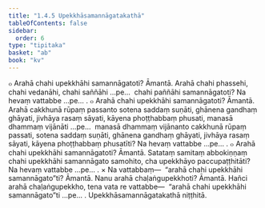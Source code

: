```yaml
---
title: "1.4.5 Upekkhāsamannāgatakathā"
tableOfContents: false
sidebar:
  order: 6
type: "tipitaka"
basket: "ab"
book: "kv"
---
```



<DynamicBreadcrumb />

<Division number="397" book="kv" bookNo="32" page="211">

<Paragraph number="1358" book="kv">
๐ Arahā chahi upekkhāhi samannāgatoti? Āmantā. Arahā chahi phassehi, chahi vedanāhi, chahi saññāhi …pe…  chahi paññāhi samannāgatoti? Na hevaṃ vattabbe …pe… .
</Paragraph>

<Paragraph number="1359" book="kv">
๐ Arahā chahi upekkhāhi samannāgatoti? Āmantā. Arahā cakkhunā rūpaṃ passanto sotena saddaṃ suṇāti, ghānena gandhaṃ ghāyati, jivhāya rasaṃ sāyati, kāyena phoṭṭhabbaṃ phusati, manasā dhammaṃ vijānāti …pe…  manasā dhammaṃ vijānanto cakkhunā rūpaṃ passati, sotena saddaṃ suṇāti, ghānena gandhaṃ ghāyati, jivhāya rasaṃ sāyati, kāyena phoṭṭhabbaṃ phusatīti? Na hevaṃ vattabbe …pe… .
</Paragraph>

<Paragraph number="1360" book="kv">
๐ Arahā chahi upekkhāhi samannāgatoti? Āmantā. Satataṃ samitaṃ abbokiṇṇaṃ chahi upekkhāhi samannāgato samohito, cha upekkhāyo paccupaṭṭhitāti? Na hevaṃ vattabbe …pe… .
</Paragraph>

<Paragraph number="1361" book="kv">
× Na vattabbaṃ—  “arahā chahi upekkhāhi samannāgato”ti? Āmantā. Nanu arahā chaḷaṅgupekkhoti? Āmantā. Hañci arahā chaḷaṅgupekkho, tena vata re vattabbe—  “arahā chahi upekkhāhi samannāgato”ti …pe… .

</Paragraph>
</Division>

<Paragraph number="1362" type="center" book="kv">
Upekkhāsamannāgatakathā niṭṭhitā.
</Paragraph>